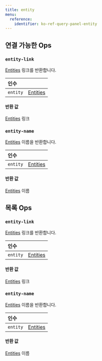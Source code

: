 ```yaml
---
title: entity
menu:
  reference:
    identifier: ko-ref-query-panel-entity
---
```


## 연결 가능한 Ops
<h3 id="entity-link"><code>entity-link</code></h3>

[Entities](/ko/ref/query-panel/entity/) 링크를 반환합니다.

| 인수 |  |
| :--- | :--- |
| `entity` | [Entities](/ko/ref/query-panel/entity/) |

#### 반환 값
[Entities](/ko/ref/query-panel/entity/) 링크

<h3 id="entity-name"><code>entity-name</code></h3>

[Entities](/ko/ref/query-panel/entity/) 이름을 반환합니다.

| 인수 |  |
| :--- | :--- |
| `entity` | [Entities](/ko/ref/query-panel/entity/) |

#### 반환 값
[Entities](/ko/ref/query-panel/entity/) 이름


## 목록 Ops
<h3 id="entity-link"><code>entity-link</code></h3>

[Entities](/ko/ref/query-panel/entity/) 링크를 반환합니다.

| 인수 |  |
| :--- | :--- |
| `entity` | [Entities](/ko/ref/query-panel/entity/) |

#### 반환 값
[Entities](/ko/ref/query-panel/entity/) 링크

<h3 id="entity-name"><code>entity-name</code></h3>

[Entities](/ko/ref/query-panel/entity/) 이름을 반환합니다.

| 인수 |  |
| :--- | :--- |
| `entity` | [Entities](/ko/ref/query-panel/entity/) |

#### 반환 값
[Entities](/ko/ref/query-panel/entity/) 이름
